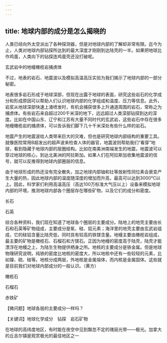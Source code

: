 ```yaml
---
---
---
```

title: 地球内部的成分是怎么揭晓的
---




人类已经向外太空派出了各种探测器，但是对地球内部的了解却非常有限。迄今为止，人类对地球内部钻探所达到的最大深度才刚刚到达陆壳的一半。如果把地球比作鸡蛋，人类向下的钻探连鸡蛋壳还没打破呢。

玄武岩中的地幔橄榄岩捕虏体



不过，地表的岩石、地震波以及模拟高温高压实验为我们揭示了地球内部的一部分秘密。

地表很多岩石形成于地球深部，但现在出露于地球的表面，研究这些岩石的化学成分和形成原因可以帮助人们认识地球内部的化学组成和温度、压力等信息。此外，岩浆从地球深部快速上涌喷发时，有机会捕获很多上升通道周围的岩石，常称之为捕虏体。有些岩石来自超过200千米深的地下，远远超过人类深部钻探到达的深度。比如在中国山东、辽宁和江苏有大量不同时代的玄武岩，这些岩石中存在很多地幔橄榄岩的捕虏体，可以告诉我们脚下几十千米深处有些什么样的岩石。

地震产生的地震波给人类带来巨大的灾难，但也是研究地球内部结构的重要工具。就像医院常用B超发出的超声波来检查人体的器官，地震波则帮助我们“看穿”地球，看到隐藏于地球内部的层圈结构。比如在南美洲南端发生的地震，地震波可以穿过地球的核心，到达北美洲的阿拉斯加。如果人们在阿拉斯加收集地震波的信号，就可以反推得到地球内部圈层的信息。

由于地球形成的热还没有完全散失，加之地球内部铀和钍等放射性同位素会衰变产生大量的热，因此地球内部的温度随深度的增加而升高，最高可以达到3000℃以上。因此，科学家们利用高温高压（高达100万标准大气压以上）设备来模拟地球内部的环境，推测地球内部各个圈层存在哪些矿物，以及它们的成分和密度。

长石



石英



综合各种资料，我们现在知道了地球各个圈层的主要成分。陆地上的地壳主要由长石和石英等矿物组成，主要成分是氧、硅、铝元素；海洋里的地壳主要由玄武岩组成，它的硅铝含量比陆壳低，同时具有较高的铁镁含量。地幔主要由橄榄岩组成，最主要的矿物是橄榄石、石榴石和方镁石。正因为地幔的密度高于陆壳，陆壳才能漂浮在地幔之上，为陆生生物提供栖身之所。地核的主要成分是铁金属。但是地球物理研究说明，纯铁的密度比地核的密度大，所以地核中还有一些较轻的元素，比如镍、硫、硅等。地核分成两层，外地核是金属熔体，而内核是金属固体。这些就是目前我们对地球内部成分的一般认识。（黄方）

橄榄石



石榴石



赤铁矿





【微问题】地球各层的主要成分一样吗？

【关键词】地球化学成分　钻探　岩石矿物





在地球的高纬度地区，有时能在夜空中见到飘忽不定的瑰丽光带——极光。加拿大的丘吉尔镇是观赏极光的最佳地区之一